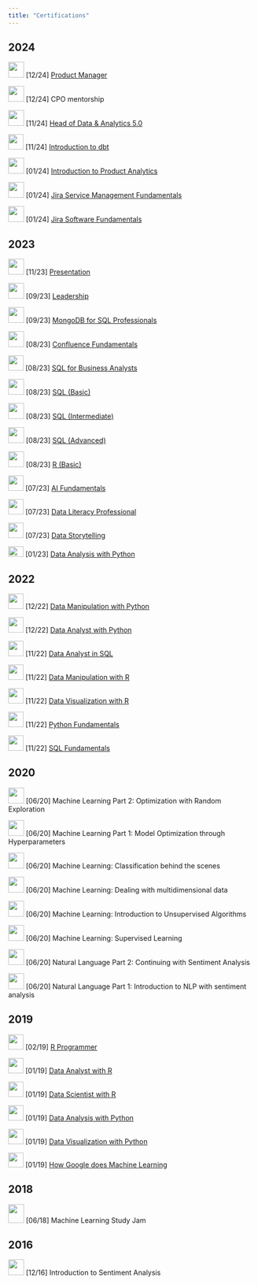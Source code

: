```yaml
---
title: "Certifications"
---
```


## 2024

![](images/alura.png){width="32"} \[12/24\] [Product Manager](https://cursos.alura.com.br/certificate/vbfelix/product-manager-jornada-gestao-produto?lang=en)

![](images/iftl_edu_logo.jpeg){width="32"} \[12/24\] CPO mentorship

![](images/strides-02.png){width="32"} \[11/24\] [Head of Data & Analytics 5.0](https://www.credential.net/2cd10087-c683-4e9c-adfc-e49d1b7bf455)

![](images/download-01.png){width="31"} \[11/24\] [Introduction to dbt](https://www.datacamp.com/statement-of-accomplishment/course/ea5544b954398142b0c8a38208966770420e2f9d?raw=1)

![](images/somostera_logo.jpeg){width="32"} \[01/24\] [Introduction to Product Analytics](https://credentials.somostera.com/b46091c6436b1bed45816cf96dc90fb0)

![](images/paste-2BF0ACDA.png){width="32"} \[01/24\] [Jira Service Management Fundamentals](https://university.atlassian.com/student/award/PaFxwB8zTHN2muDhJSaqpscG)

![](images/paste-2BF0ACDA.png){width="32"} \[01/24\] [Jira Software Fundamentals](https://university.atlassian.com/student/award/FB7sG8yckBd3ATg7emmFgt9F)

## 2023

![](images/paste-B8EC21E4.png){width="32"} \[11/23\] [Presentation](https://www.conquerplus.com.br/certificates/fae527b1-bcf3-4843-8901-43eba90fbffc?enrollment=7585023)

![](images/paste-B8EC21E4.png){width="32"} \[09/23\] [Leadership](https://drive.conqueronline.com.br/CertificadosTeste/Forma%C3%A7%C3%A3o%20em%20Lideran%C3%A7a/1694472263631-6e861d53-9a55-43ba-8fe6-2315939a3569.jpeg)

![](https://coursera-university-assets.s3.amazonaws.com/05/353594a7964fdeaff4e10615de58c0/MongoDBSquareLogo.png){width="32"} \[09/23\] [MongoDB for SQL Professionals](https://ti-user-certificates.s3.amazonaws.com/ae62dcd7-abdc-4e90-a570-83eccba49043/b63aba26-47a6-4417-a539-1b74a88a0b86-vincius-flix-0e0b9438-a1a8-4fc0-8ad3-bc1777d92c1d-certificate.pdf)

![](images/paste-2BF0ACDA.png){width="32"} \[08/23\] [Confluence Fundamentals](https://university.atlassian.com/student/award/VNroXeukepbpn1pXbfV6YZk1)

![](images/download-01.png){width="31"} \[08/23\] [SQL for Business Analysts](https://www.datacamp.com/statement-of-accomplishment/track/3ee8b24604cfe40861c496bf0168416383e64be2)

![](images/hackerrank-01.png){width="32"} \[08/23\] [SQL (Basic)](https://www.hackerrank.com/certificates/a35f6899231b?utm_medium=email&utm_source=mail_template_1393&utm_campaign=hrc_skills_certificate)

![](images/hackerrank-01.png){width="32"} \[08/23\] [SQL (Intermediate)](https://www.hackerrank.com/certificates/ad67e9b31603?utm_medium=email&utm_source=mail_template_1393&utm_campaign=hrc_skills_certificate)

![](images/hackerrank-01.png){width="32"} \[08/23\] [SQL (Advanced)](https://www.hackerrank.com/certificates/a2283f2bf638)

![](images/hackerrank-01.png){width="32"} \[08/23\] [R (Basic)](https://www.hackerrank.com/certificates/c49e8229f339)

![](images/download-01.png){width="31"} \[07/23\] [AI Fundamentals](https://www.datacamp.com/statement-of-accomplishment/track/e7f701b0e0d3ece62feb4cbfca989df97f858186?raw=1)

![](images/download-01.png){width="31"} \[07/23\] [Data Literacy Professional](https://www.datacamp.com/statement-of-accomplishment/track/b76f2f4a35ada06c2c31560cd8976f1da7527234)

![](images/download-01.png){width="31"} \[07/23\] [Data Storytelling](https://www.datacamp.com/statement-of-accomplishment/track/d1b627859b9fd881031f7e47251ea73af46bdd35)

![](images/download%20(2).png){width="31" height="21"} \[01/23\] [Data Analysis with Python](https://www.freecodecamp.org/certification/fcc9e7d893e-6799-4c57-a0c9-c8f664ec685a/data-analysis-with-python-v7)

## 2022

![](images/download-01.png){width="31"} \[12/22\] [Data Manipulation with Python](https://www.datacamp.com/statement-of-accomplishment/track/e24f579f704adfa1882ff2f859aaf2c34fb334ac)

![](images/download-01.png){width="31"} \[12/22\] [Data Analyst with Python](https://www.datacamp.com/statement-of-accomplishment/track/67774c6f199b21768ae7ff5175e765c9b5de34c9)

![](images/download-01.png){width="31"} \[11/22\] [Data Analyst in SQL](https://www.datacamp.com/statement-of-accomplishment/track/1358b6f9357ffdaec03dbfa329a173bd95c41360)

![](images/download-01.png){width="31"} \[11/22\] [Data Manipulation with R](https://www.datacamp.com/statement-of-accomplishment/track/08db06b8f1609c50a23d7060788c2321dc81c48a?raw=1)

![](images/download-01.png){width="31"} \[11/22\] [Data Visualization with R](https://www.datacamp.com/statement-of-accomplishment/track/a5aa6252e8ddb4e2c3414b757a4aaf802886824c)

![](images/download-01.png){width="31"} \[11/22\] [Python Fundamentals](https://www.datacamp.com/statement-of-accomplishment/track/63ba119a0a2bfefcf034d87fc2b5d9a4e9463ed1)

![](images/download-01.png){width="31"} \[11/22\] [SQL Fundamentals](https://www.datacamp.com/statement-of-accomplishment/track/2a986ff0cd3310f3e428264c62d13216ebd975a1?raw=1)

## 2020

![](images/alura.png){width="32"} \[06/20\] Machine Learning Part 2: Optimization with Random Exploration

![](images/alura.png){width="32"} \[06/20\] Machine Learning Part 1: Model Optimization through Hyperparameters

![](images/alura.png){width="32"} \[06/20\] Machine Learning: Classification behind the scenes

![](images/alura.png){width="32"} \[06/20\] Machine Learning: Dealing with multidimensional data

![](images/alura.png){width="32"} \[06/20\] Machine Learning: Introduction to Unsupervised Algorithms

![](images/alura.png){width="32"} \[06/20\] Machine Learning: Supervised Learning

![](images/alura.png){width="32"} \[06/20\] Natural Language Part 2: Continuing with Sentiment Analysis

![](images/alura.png){width="32"} \[06/20\] Natural Language Part 1: Introduction to NLP with sentiment analysis

## 2019

![](images/download-01.png){width="31"} \[02/19\] [R Programmer](https://www.datacamp.com/statement-of-accomplishment/track/3ead25e9d7f379f930c5c203355bc1e315187354)

![](images/download-01.png){width="31"} \[01/19\] [Data Analyst with R](https://www.datacamp.com/statement-of-accomplishment/track/b2e74053d5b2195e8f3a124f63a38081c210102d)

![](images/download-01.png){width="31"} \[01/19\] [Data Scientist with R](https://www.datacamp.com/statement-of-accomplishment/track/2e0b83340d63ded2751266704d2f0d385cda2a43)

![](images/download%20(1).png){width="31"} \[01/19\] [Data Analysis with Python](https://courses.cognitiveclass.ai/certificates/26bbd72010f44f0093e2551508bc444e)

![](images/download%20(1).png){width="31"} \[01/19\] [Data Visualization with Python](https://courses.cognitiveclass.ai/certificates/bd884f6c5d8d43318946570cda8eb9ad)

![](images/coursera-blog-image-01.png){width="31" height="30"} \[01/19\] [How Google does Machine Learning](https://www.coursera.org/account/accomplishments/verify/T2Z7F6MT9KQK)

## 2018

![](images/download-02.png){width="32" height="38"} \[06/18\] Machine Learning Study Jam

## 2016

![](images/download.jpeg){width="32" height="32"} \[12/16\] Introduction to Sentiment Analysis
